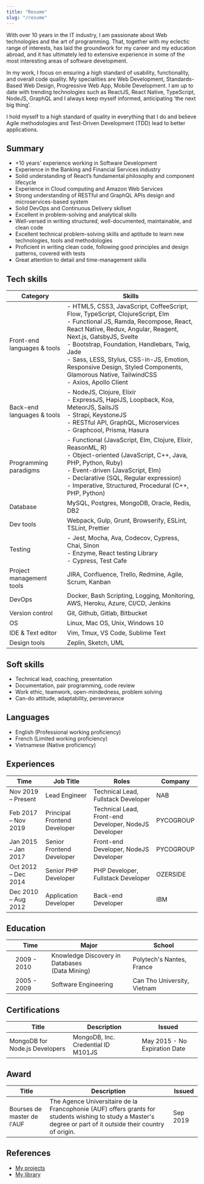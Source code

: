 ```yaml
---
title: "Resume"
slug: "/resume"
---
```



With over 10 years in the IT industry, I am passionate about Web technologies and the art of programming. That, together with my eclectic range of interests, has laid the groundwork for my career and my education abroad, and it has ultimately led to extensive experience in some of the most interesting areas of software development.

In my work, I focus on ensuring a high standard of usability, functionality, and overall code quality. My specialities are Web Development, Standards-Based Web Design, Progressive Web App, Mobile Development. I am up to date with trending technologies such as ReactJS, React Native, TypeScript, NodeJS, GraphQL and I always keep myself informed, anticipating ‘the next big thing’.

I hold myself to a high standard of quality in everything that I do and believe Agile methodologies and Test-Driven Development (TDD) lead to better applications.

## Summary
- +10 years' experience working in Software Development
- Experience in the Banking and Financial Services industry
- Solid understanding of React’s fundamental philosophy and component lifecycle
- Experience in Cloud computing and Amazon Web Services
- Strong understanding of RESTful and GraphQL APIs design and microservices-based system
- Solid DevOps and Continuous Delivery skillset
- Excellent in problem-solving and analytical skills
- Well-versed in writing structured, well-documented, maintainable, and clean code
- Excellent technical problem-solving skills and aptitude to learn new technologies, tools and methodologies
- Proficient in writing clean code, following good principles and design patterns, covered with tests
- Great attention to detail and time-management skills

## Tech skills
Category | Skills
---------|--------
Front-end languages & tools | - HTML5, CSS3, JavaScript, CoffeeScript, Flow, TypeScript, ClojureScript, Elm <br />- Functional JS, Ramda, Recompose, React, React Native, Redux, Angular, Reagent, Next.js, GatsbyJS, Svelte<br />- Bootstrap, Foundation, Handlebars, Twig, Jade<br />- Sass, LESS, Stylus, CSS-in-JS, Emotion, Responsive Design, Styled Components, Glamorous Native, TailwindCSS <br /> - Axios, Apollo Client
Back-end languages & tools | - NodeJS, Clojure, Elixir <br /> - ExpressJS, HapiJS, Loopback, Koa, MeteorJS, SailsJS <br />- Strapi, KeystoneJS<br />- RESTful API, GraphQL, Microservices <br />- Graphcool, Prisma, Hasura
Programming paradigms | - Functional (JavaScript, Elm, Clojure, Elixir, ReasonML, R)<br />- Object-oriented (JavaScript, C++, Java, PHP, Python, Ruby)<br />- Event-driven (JavaScript, Elm)<br />- Declarative (SQL, Regular expression)<br />- Imperative, Structured, Procedural (C++, PHP, Python)
Database | MySQL, Postgres, MongoDB, Oracle, Redis, DB2
Dev tools | Webpack, Gulp, Grunt, Browserify, ESLint, TSLint, Prettier
Testing | - Jest, Mocha, Ava, Codecov, Cypress, Chai, Sinon <br /> - Enzyme, React testing Library <br /> - Cypress, Test Cafe
Project management tools | JIRA, Confluence, Trello, Redmine, Agile, Scrum, Kanban
DevOps | Docker, Bash Scripting, Logging, Monitoring, AWS, Heroku, Azure, CI/CD, Jenkins
Version control | Git, Github, Gitlab, Bitbucket
OS | Linux, Mac OS, Unix, Windows 10
IDE & Text editor | Vim, Tmux, VS Code, Sublime Text
Design tools | Zeplin, Sketch, UML

## Soft skills
- Technical lead, coaching, presentation
- Documentation, pair programming, code review
- Work ethic, teamwork, open-mindedness, problem solving
- Can-do attitude, adaptability, perseverance

## Languages

- English (Professional working proficiency)
- French (Limited working proficiency)
- Vietnamese (Native proficiency)

## Experiences
Time | Job Title | Roles | Company
-----|-----------|-------|--------
Nov 2019 – Present | Lead Engineer | Technical Lead, Fullstack Developer | NAB
Feb 2017 – Nov 2019 | Principal Frontend Developer | Technical Lead, Front-end Developer, NodeJS Developer | PYCOGROUP
Jan 2015 – Jan 2017 | Senior Frontend Developer | Front-end Developer, NodeJS Developer | PYCOGROUP
Oct 2012 – Dec 2014 | Senior PHP Developer | PHP Developer, Fullstack Developer | OZERSIDE
Dec 2010 – Aug 2012 | Application Developer | Back-end Developer | IBM

## Education
[]()   | Time | Major | School
---|------|-------|-------
<Icon name="polytech-nantes" /> | 2009 - 2010 | Knowledge Discovery in Databases <br /> (Data Mining) | Polytech's Nantes, France
<Icon name="ctu" /> | 2005 - 2009 | Software Engineering | Can Tho University, Vietnam

## Certifications
Title | Description | Issued
------|-------------|--------
MongoDB for Node.js Developers | MongoDB, Inc. Credential ID M101JS | May 2015 - No Expiration Date

## Award
Title | Description | Issued
------|-------------|--------
Bourses de master de l'AUF | The Agence Universitaire de la Francophonie (AUF) offers grants for students wishing to study a Master's degree or part of it outside their country of origin. | Sep 2019

## References
- [My projects](https://www.linkedin.com/in/loc-phan/)
- [My library](https://books.google.com/books?uid=100189658681647990568&hl=en)
